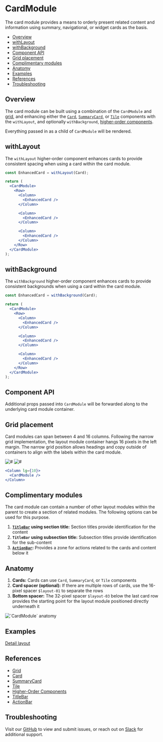 

# CardModule

The card module provides a means to orderly present related content and information using summary, navigational, or widget cards as the basis.

- [Overview](#overview)
- [withLayout](#withlayout)
- [withBackground](#withbackground)
- [Component API](#component-api)
- [Grid placement](#grid-placement)
- [Complimentary modules](#complimentary-modules)
- [Anatomy](#anatomy)
- [Examples](#examples)
- [References](#references)
- [Troubleshooting](#troubleshooting)

## Overview

The card module can be built using a combination of the `CardModule` and [grid](#references), and enhancing either the [`Card`](#references), [`SummaryCard`](#references), or [`Tile`](#references) components with the `withLayout`, and optionally `withBackground`, [higher-order components](#references).

Everything passed in as a child of `CardModule` will be rendered.

<Canvas>
  <Story
    id="patterns-unstable-layout-modules-cardmodule--default"
    parameters={parameters}
  />
</Canvas>

## withLayout

The `withLayout` higher-order component enhances cards to provide consistent spacing when using a card within the card module.

```jsx
const EnhancedCard = withLayout(Card);

return (
  <CardModule>
    <Row>
      <Column>
        <EnhancedCard />
      </Column>

      <Column>
        <EnhancedCard />
      </Column>

      <Column>
        <EnhancedCard />
      </Column>
    </Row>
  </CardModule>
);
```

## withBackground

The `withBackground` higher-order component enhances cards to provide consistent backgrounds when using a card within the card module.

```jsx
const EnhancedCard = withBackground(Card);

return (
  <CardModule>
    <Row>
      <Column>
        <EnhancedCard />
      </Column>

      <Column>
        <EnhancedCard />
      </Column>

      <Column>
        <EnhancedCard />
      </Column>
    </Row>
  </CardModule>
);
```

## Component API

<ArgsTable />

Additional props passed into `CardModule` will be forwarded along to the underlying card module container.

## Grid placement

Card modules can span between 4 and 16 columns. Following the narrow grid implementation, the layout module container hangs 16 pixels in the left margin. The narrow grid position allows headings and copy outside of containers to align with the labels within the card module.

<Row>
  <Column>
    <img alt="#" src="#" />
  </Column>

  <Column>
    <img alt="#" src="#" />
  </Column>
</Row>

```jsx
<Column lg={10}>
  <CardModule />
</Column>
```

## Complimentary modules

The card module can contain a number of other layout modules within the parent to create a section of related modules. The following options can be used for this purpose.

1. **[`TitleBar`](#references) using section title:** Section titles provide identification for the content
2. **`TitleBar` using subsection title:** Subsection titles provide identification for the sub-content
3. **[`ActionBar`](#references):** Provides a zone for actions related to the cards and content below it

<Canvas>
  <Story
    id="patterns-unstable-layout-modules-cardmodule--complimentary"
    parameters={parameters}
  />
</Canvas>

## Anatomy

1. **Cards:** Cards can use `Card`, `SummaryCard`, or `Tile` components
2. **Card spacer (optional):** If there are multiple rows of cards, use the 16-pixel spacer `$layout-01` to separate the rows
3. **Bottom spacer:** The 32-pixel spacer `$layout-03` below the last card row provides the starting point for the layout module positioned directly underneath it

<img alt="`CardModule` anatomy" src="#" />

## Examples

[Detail layout](?path=/story/patterns-unstable-layout-examples-beta--detail)

## References

- [Grid](https://react.carbondesignsystem.com/?path=/docs/grid--narrow)
- [Card](?path=/story/components-card)
- [SummaryCard](?path=/story/patterns-summarycard)
- [Tile](https://react.carbondesignsystem.com/?path=/docs/tile)
- [Higher-Order Components](https://reactjs.org/docs/higher-order-components.html)
- [TitleBar](?path=/docs/patterns-unstable-layout-modules-titlebar)
- [ActionBar](?path=/docs/patterns-unstable-layout-modules-actionbar)

## Troubleshooting

Visit our [GitHub](https://github.com/carbon-design-system/ibm-security) to view and submit issues, or reach out on [Slack](https://app.slack.com/client/T1V6D3RT7/CRV39QKP0) for additional support.
